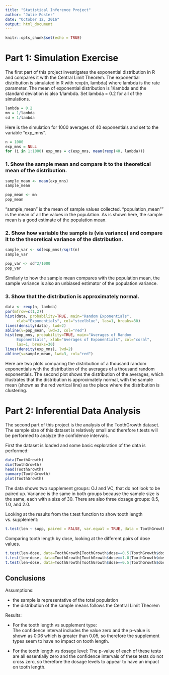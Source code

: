 ```yaml
---
title: "Statistical Inference Project"
author: "Julie Foster"
date: "October 12, 2016"
output: html_document
---
```


```r
knitr::opts_chunk$set(echo = TRUE)
```


# Part 1: Simulation Exercise
 The first part of this project investigates the exponential 
 distribution in 
 R and compares it with the Central Limit Theorem. The exponential 
 distribution is simulated in R with rexp(n, lambda) where 
 lambda is the rate parameter. The mean of exponential distribution 
 is 1/lambda and the standard deviation is also 1/lambda. Set 
 lambda = 0.2 for all of the simulations. 
```r
lambda = 0.2
mn = 1/lambda
sd = 1/lambda
```

Here is the simulation for 1000 averages of 40 exponentials and set
to the variable "exp_mns".

```r
n = 1000
exp_mns = NULL
for (i in 1:1000) exp_mns = c(exp_mns, mean(rexp(40, lambda)))
```

### 1. Show the sample mean and compare it to the theoretical mean of the  distribution.

```r
sample_mean <- mean(exp_mns)
sample_mean

pop_mean <- mn
pop_mean
```

"sample_mean" is the mean of sample values collected.
"population_mean"" is the mean of all the values in the population.
As is shown here, the sample mean is a good estimate of the population mean.

### 2. Show how variable the sample is (via variance) and compare it to the theoretical variance of the distribution.

```r
sample_var <- sd(exp_mns)/sqrt(n)
sample_var

pop_var <- sd^2/1000
pop_var
```

Similarly to how the sample mean compares with the population mean, the sample variance is also an unbiased estimator of the population variance.

### 3. Show that the distribution is approximately normal.

```r
data <- rexp(n, lambda)
par(mfrow=c(1,2))
hist(data, probability=TRUE, main="Random Exponentials", 
     xlab="Exponentials", col="steelblue", las=1, breaks=30)
lines(density(data), lwd=2)
abline(v=pop_mean, lwd=3, col="red")
hist(exp_mns, probability=TRUE, main="Averages of Random
     Exponentials", xlab="Averages of Exponentials", col="coral",
     las=1, breaks=30)
lines(density(exp_mns), lwd=2)
abline(v=sample_mean, lwd=3, col="red")
```

Here are two plots comparing the distribution of a thousand random 
exponentials with the distribution of the averages of a thousand 
random exponentials. The second plot shows the distribution of the
averages, which illustrates that the distribution is approximately 
normal, with the sample mean (shown as the red vertical line) as the 
place where the distribution is clustering.



# Part 2: Inferential Data Analysis 

The second part of this project is the analysis of the ToothGrowth 
dataset.  The sample size of this dataset is relatively small and 
therefore t.tests will be performed to analyze the confidence
intervals.

First the dataset is loaded and some basic exploration of the data
is performed:

```r
data(ToothGrowth)
dim(ToothGrowth)
head(ToothGrowth)
summary(ToothGrowth)
plot(ToothGrowth)
```

The data shows two supplement groups: OJ and VC, that do not look to
be paired up.  Variance is the same in both groups because the
sample size is the same, each with a size of 30.
There are also three dosage groups: 0.5, 1.0, and 2.0.

Looking at the results from the t.test function to show tooth length
vs. supplement:

```r
t.test(len ~ supp, paired = FALSE, var.equal = TRUE, data = ToothGrowth)
```

Comparing tooth length by dose, looking at the different pairs of dose values.

```r
t.test(len~dose, data=ToothGrowth[ToothGrowth$dose==0.5|ToothGrowth$dose==1.0,])
t.test(len~dose, data=ToothGrowth[ToothGrowth$dose==1.0|ToothGrowth$dose==2.0,])
t.test(len~dose, data=ToothGrowth[ToothGrowth$dose==0.5|ToothGrowth$dose==2.0,])

```
## Conclusions
Assumptions:  

* the sample is representative of the total population  
* the distribution of the sample means follows the Central Limit 
Theorem  

Results:    

* For the tooth length vs supplement type:  
    The confidence interval includes the value zero and the p-value is
    shown as 0.06 which is greater than 0.05, so therefore the 
    supplement types seem to have no impact on tooth length.   

* For the tooth length vs dosage level:
    The p-value of each of these tests are all essentially zero and
    the confidence intervals of these tests do not cross zero, so 
    therefore the dosage levels to appear to have an impact on 
    tooth length.

